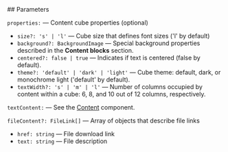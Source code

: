 

<Meta of={ContentLayoutStories} />
<StoryTemplate>
## Parameters

`properties:` — Content cube properties (optional)

- `size?: 's' | 'l'` — Cube size that defines font sizes ('l' by default)
- `background?: BackgroundImage` — Special background properties described in the **Content blocks** section.
- `centered?: false | true` — Indicates if text is centered (false by default).
- `theme?: 'default' | 'dark' | 'light'` — Cube theme: default, dark, or monochrome light ('default' by default).
- `textWidth?: 's' | 'm' | 'l'` — Number of columns occupied by content within a cube: 6, 8, and 10 out of 12 columns, respectively.

`textContent:` — See the [Content](?path=/docs/components-content--docs) component.

`fileContent?: FileLink[]` — Array of objects that describe file links

- `href: string` — File download link
- `text: string` — File description
</StoryTemplate>
